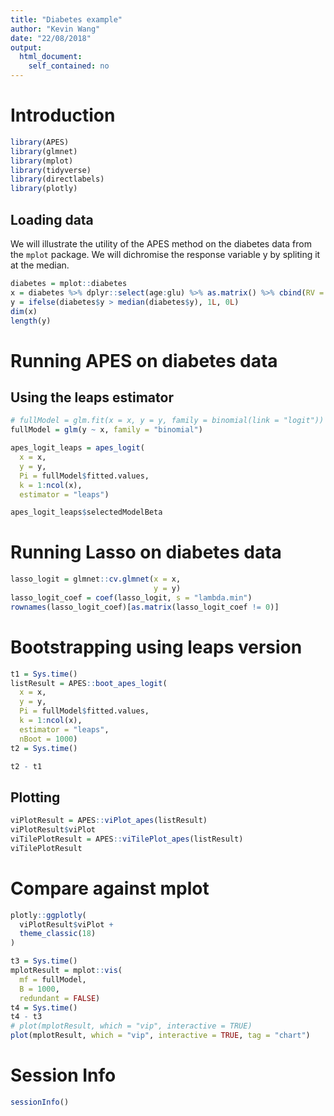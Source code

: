 ```yaml
---
title: "Diabetes example"
author: "Kevin Wang"
date: "22/08/2018"
output:
  html_document:
    self_contained: no
---
```



# Introduction 

```r
library(APES)
library(glmnet)
library(mplot)
library(tidyverse)
library(directlabels)
library(plotly)
```

## Loading data

We will illustrate the utility of the APES method on the diabetes data from the `mplot` package. We will dichromise the response variable y by spliting it at the median. 



```r
diabetes = mplot::diabetes
x = diabetes %>% dplyr::select(age:glu) %>% as.matrix() %>% cbind(RV = rnorm(nrow(diabetes))) %>% scale
y = ifelse(diabetes$y > median(diabetes$y), 1L, 0L)
dim(x)
length(y)
```


# Running APES on diabetes data


## Using the leaps estimator 
```r
# fullModel = glm.fit(x = x, y = y, family = binomial(link = "logit"))
fullModel = glm(y ~ x, family = "binomial")

apes_logit_leaps = apes_logit(
  x = x,
  y = y,
  Pi = fullModel$fitted.values,
  k = 1:ncol(x), 
  estimator = "leaps")

apes_logit_leaps$selectedModelBeta
```


# Running Lasso on diabetes data
```r
lasso_logit = glmnet::cv.glmnet(x = x,
                                y = y)
lasso_logit_coef = coef(lasso_logit, s = "lambda.min")
rownames(lasso_logit_coef)[as.matrix(lasso_logit_coef != 0)]
```


# Bootstrapping using leaps version 
```r
t1 = Sys.time()
listResult = APES::boot_apes_logit(
  x = x,
  y = y,
  Pi = fullModel$fitted.values,
  k = 1:ncol(x), 
  estimator = "leaps",
  nBoot = 1000)
t2 = Sys.time()
```

```r
t2 - t1
```



## Plotting
```r
viPlotResult = APES::viPlot_apes(listResult)
viPlotResult$viPlot
viTilePlotResult = APES::viTilePlot_apes(listResult)
viTilePlotResult
```


# Compare against mplot

```r
plotly::ggplotly(
  viPlotResult$viPlot + 
  theme_classic(18) 
)
```


```r
t3 = Sys.time()
mplotResult = mplot::vis(
  mf = fullModel, 
  B = 1000,
  redundant = FALSE)
t4 = Sys.time()
t4 - t3
# plot(mplotResult, which = "vip", interactive = TRUE)
plot(mplotResult, which = "vip", interactive = TRUE, tag = "chart")
```

# Session Info
```r
sessionInfo()
```

